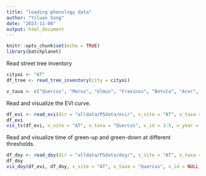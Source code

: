 ```yaml
---
title: "loading phenology data"
author: "Yiluan Song"
date: "2023-11-08"
output: html_document
---
```


```r
knitr::opts_chunk$set(echo = TRUE)
library(batchplanet)
```

Read street tree inventory
```r
cityoi <- "AT"
df_tree <- read_tree_inventory(city = cityoi) 

v_taxa <- c("Quercus", "Morus", "Ulmus", "Fraxinus", "Betula", "Acer", "Populus")
```

Read and visualize the EVI curve.
```r
df_evi <- read_evi(dir = "alldata/PSdata/evi/", v_site = "AT", v_taxa = "Quercus")
df_evi
vis_ts(df_evi, v_site = "AT", v_taxa = "Quercus", v_id = 1:5, v_year = 2017:2022)
```

Read and visualize time of green-up and green-down at different thresholds.
```r
df_doy <- read_doy(dir = "alldata/PSdata/doy/", v_site = "AT", v_taxa = "Quercus")
df_doy
vis_doy(df_evi, df_doy, v_site = "AT", v_taxa = "Quercus", v_id = NULL, n_id = 5, v_year = 2017:2022, smooth = T)
```